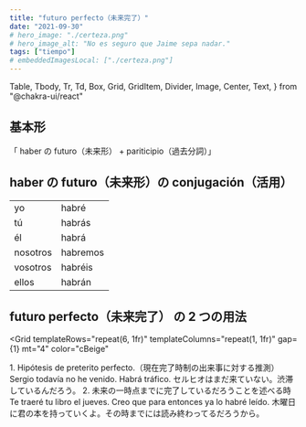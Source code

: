 ```yaml
---
title: "futuro perfecto（未来完了）"
date: "2021-09-30"
# hero_image: "./certeza.png"
# hero_image_alt: "No es seguro que Jaime sepa nadar."
tags: ["tiempo"]
# embeddedImagesLocal: ["./certeza.png"]
---
```


  Table,
  Tbody,
  Tr,
  Td,
  Box,
  Grid,
  GridItem,
  Divider,
  Image,
  Center,
  Text,
} from "@chakra-ui/react"

## 基本形

<Box bg="cGreen" color="cBeige" p="3" mt="4" mb="8">
  「 haber の futuro（未来形） + pariticipio（過去分詞）」
</Box>

## haber の futuro（未来形）の conjugación（活用）

<Table variant="striped" colorScheme="blackAlpha" mt="3" mb="8">
  <Tbody>
    <Tr>
      <Td>yo</Td>
      <Td>
        habr<span style={{ color: "#E18C7A" }}>é</span>
      </Td>
    </Tr>
    <Tr>
      <Td>tú</Td>
      <Td>
        habr<span style={{ color: "#E18C7A" }}>ás</span>
      </Td>
    </Tr>
    <Tr>
      <Td>él</Td>
      <Td>
        habr<span style={{ color: "#E18C7A" }}>á</span>
      </Td>
    </Tr>
    <Tr>
      <Td>nosotros</Td>
      <Td>
        habr<span style={{ color: "#E18C7A" }}>emos</span>
      </Td>
    </Tr>
    <Tr>
      <Td>vosotros</Td>
      <Td>
        habr<span style={{ color: "#E18C7A" }}>éis</span>
      </Td>
    </Tr>
    <Tr>
      <Td>ellos</Td>
      <Td>
        habr<span style={{ color: "#E18C7A" }}>án</span>
      </Td>
    </Tr>
  </Tbody>
</Table>

## futuro perfecto（未来完了） の 2 つの用法

<Grid
  templateRows="repeat(6, 1fr)"
  templateColumns="repeat(1, 1fr)"
  gap={1}
  mt="4"
  color="cBeige"
>
  <GridItem rowSpan={1} colSpan={1} bg="cBlue2" p="2">
    1. Hipótesis de preterito perfecto.（現在完了時制の出来事に対する推測）
  </GridItem>
  <GridItem rowSpan={1} colSpan={1} bg="cBlue2" p="2">
    Sergio todavía no he venido. Habrá tráfico.
  </GridItem>
  <GridItem rowSpan={1} colSpan={1} bg="cBlue2" p="2">
    セルヒオはまだ来ていない。渋滞しているんだろう。
  </GridItem>
  <GridItem rowSpan={1} colSpan={1} bg="cRed" p="2">
    2. 未来の一時点までに完了しているだろうことを述べる時
  </GridItem>
  <GridItem rowSpan={1} colSpan={1} bg="cRed" p="2">
    Te traeré tu libro el jueves. Creo que para entonces ya lo habré leído.
  </GridItem>
  <GridItem rowSpan={1} colSpan={1} bg="cRed" p="2">
    木曜日に君の本を持っていくよ。その時までには読み終わってるだろうから。
  </GridItem>
</Grid>
